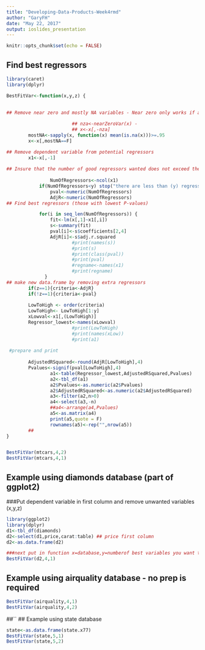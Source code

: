 ```yaml
---
title: "Developing-Data-Products-Week4rmd"
author: "GaryFH"
date: "May 22, 2017"
output: ioslides_presentation
---
```


```r
knitr::opts_chunk$set(echo = FALSE)
```

## Find best regressors

```r
library(caret)
library(dplyr)

BestFitVar<-function(x,y,z) {
         
         
## Remove near zero and mostly NA variables - Near zero only works if all variables are numeric!

                        ## nza<-nearZeroVar(x) - 
                        ## x<-x[,-nza]
        mostNA<-sapply(x, function(x) mean(is.na(x)))>=.95
        x<-x[,mostNA==F]

## Remove dependent variable from potential regressors                
        x1<-x[,-1]
        
## Insure that the number of good regressors wanted does not exceed the number available
        
                NumOfRegressors<-ncol(x1)
            if(NumOfRegressors<y) stop("there are less than (y) regressors")
                pval<-numeric(NumOfRegressors)
                AdjR<-numeric(NumOfRegressors)
## Find best regressors (those with lowest P-values)

            for(i in seq_len(NumOfRegressors)) {
                fit<-lm(x[,1]~x1[,i])
                s<-summary(fit)
                pval[i]<-s$coefficients[2,4]
                AdjR[i]<-s$adj.r.squared
                        #print(names(s))
                        #print(s)
                        #print(class(pval))
                        #print(pval)
                        #regname<-names(x1)
                        #print(regname)
              }
## make new data.frame by removing extra regressors 
        if(z==1){criteria<-AdjR}
        if(!z==1){criteria<-pval} 
                
        LowToHigh <- order(criteria)
        LowToHigh<- LowToHigh[1:y]
        xLowval<-x1[,(LowToHigh)]
        Regressor_lowest<-names(xLowval)
                        #print(LowToHigh)
                        #print(names(xLow))
                        #print(a1)
                
 #prepare and print
                                
        AdjustedRSquared<-round(AdjR[LowToHigh],4)
        Pvalues<-signif(pval[LowToHigh],4)
                a1<-table(Regressor_lowest,AdjustedRSquared,Pvalues)
                a2<-tbl_df(a1)
                a2$Pvalues<-as.numeric(a2$Pvalues)
                a2$AdjustedRSquared<-as.numeric(a2$AdjustedRSquared)
                a3<-filter(a2,n>0)
                a4<-select(a3,-n)
                ##a4<-arrange(a4,Pvalues)
                a5<-as.matrix(a4)
                print(a5,quote = F)
                rownames(a5)<-rep("",nrow(a5))
        ##
}


BestFitVar(mtcars,4,2)
BestFitVar(mtcars,4,1)
```

## Example using diamonds database (part of ggplot2)

###Put dependent variable in first column and remove unwanted variables (x,y,z)
```r
library(ggplot2)
library(dplyr)
d1<-tbl_df(diamonds)
d2<-select(d1,price,carat:table) ## price first column
d2<-as.data.frame(d2)

###next put in function x=database,y=numberof best variables you want to find
BestFitVar(d2,4,1)
```
## Example using airquality database - no prep is required
```r
BestFitVar(airquality,4,1)
BestFitVar(airquality,4,2)
```


##``
## Example using state database

```r
state<-as.data.frame(state.x77)
BestFitVar(state,5,1)
BestFitVar(state,5,2)
```



